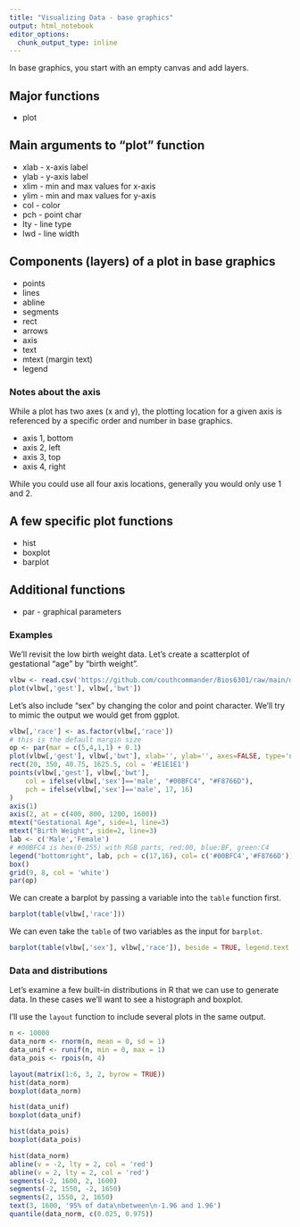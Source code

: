 ```yaml
---
title: "Visualizing Data - base graphics"
output: html_notebook
editor_options: 
  chunk_output_type: inline
---
```


In base graphics, you start with an empty canvas and add layers.

## Major functions

* plot

## Main arguments to "plot" function

* xlab - x-axis label
* ylab - y-axis label
* xlim - min and max values for x-axis
* ylim - min and max values for y-axis
* col - color
* pch - point char
* lty - line type
* lwd - line width

## Components (layers) of a plot in base graphics

* points
* lines
* abline
* segments
* rect
* arrows
* axis
* text
* mtext (margin text)
* legend

### Notes about the axis

While a plot has two axes (x and y), the plotting location for a given axis is referenced by a specific order and number in base graphics.

* axis 1, bottom
* axis 2, left
* axis 3, top
* axis 4, right

While you could use all four axis locations, generally you would only use 1 and 2.

## A few specific plot functions

* hist
* boxplot
* barplot

## Additional functions

* par - graphical parameters

### Examples

We'll revisit the low birth weight data. Let's create a scatterplot of gestational "age" by "birth weight".

```r
vlbw <- read.csv('https://github.com/couthcommander/Bios6301/raw/main/datasets/vlbw.csv', row.names = 1)
plot(vlbw[,'gest'], vlbw[,'bwt'])
```

Let's also include "sex" by changing the color and point character. We'll try to mimic the output we would get from ggplot.

```r
vlbw[,'race'] <- as.factor(vlbw[,'race'])
# this is the default margin size
op <- par(mar = c(5,4,1,1) + 0.1)
plot(vlbw[,'gest'], vlbw[,'bwt'], xlab='', ylab='', axes=FALSE, type='n')
rect(20, 350, 40.75, 1625.5, col = '#E1E1E1')
points(vlbw[,'gest'], vlbw[,'bwt'],
    col = ifelse(vlbw[,'sex']=='male', "#00BFC4", "#F8766D"),
    pch = ifelse(vlbw[,'sex']=='male', 17, 16)
)
axis(1)
axis(2, at = c(400, 800, 1200, 1600))
mtext("Gestational Age", side=1, line=3)
mtext("Birth Weight", side=2, line=3)
lab <- c('Male','Female')
# #00BFC4 is hex(0-255) with RGB parts, red:00, blue:BF, green:C4
legend("bottomright", lab, pch = c(17,16), col= c('#00BFC4','#F8766D'))
box()
grid(9, 8, col = 'white')
par(op)
```

We can create a barplot by passing a variable into the `table` function first.

```r
barplot(table(vlbw[,'race']))
```

We can even take the `table` of two variables as the input for `barplot`.

```r
barplot(table(vlbw[,'sex'], vlbw[,'race']), beside = TRUE, legend.text = TRUE)
```

### Data and distributions

Let's examine a few built-in distributions in R that we can use to generate data. In these cases we'll want to see a histograph and boxplot.

I'll use the `layout` function to include several plots in the same output.

```r
n <- 10000
data_norm <- rnorm(n, mean = 0, sd = 1)
data_unif <- runif(n, min = 0, max = 1)
data_pois <- rpois(n, 4)

layout(matrix(1:6, 3, 2, byrow = TRUE))
hist(data_norm)
boxplot(data_norm)

hist(data_unif)
boxplot(data_unif)

hist(data_pois)
boxplot(data_pois)
```

```r
hist(data_norm)
abline(v = -2, lty = 2, col = 'red')
abline(v = 2, lty = 2, col = 'red')
segments(-2, 1600, 2, 1600)
segments(-2, 1550, -2, 1650)
segments(2, 1550, 2, 1650)
text(3, 1600, '95% of data\nbetween\n-1.96 and 1.96')
quantile(data_norm, c(0.025, 0.975))
```
